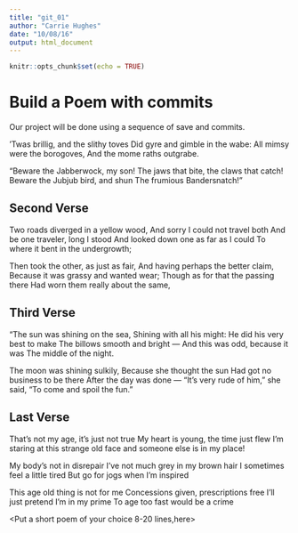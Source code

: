 ---
title: "git_01"
author: "Carrie Hughes"
date: "10/08/16"
output: html_document
---

```{r setup, include=FALSE}
knitr::opts_chunk$set(echo = TRUE)
```
# Build a Poem with commits
Our project will be done using a sequence of save and commits.

’Twas brillig, and the slithy toves 
      Did gyre and gimble in the wabe: 
All mimsy were the borogoves, 
      And the mome raths outgrabe. 

“Beware the Jabberwock, my son! 
      The jaws that bite, the claws that catch! 
Beware the Jubjub bird, and shun 
      The frumious Bandersnatch!” 


<Put the first two verses of Jabberwocky by Lewis Carrol in this section>

## Second Verse
Two roads diverged in a yellow wood,
And sorry I could not travel both
And be one traveler, long I stood
And looked down one as far as I could
To where it bent in the undergrowth;

Then took the other, as just as fair,
And having perhaps the better claim,
Because it was grassy and wanted wear;
Though as for that the passing there
Had worn them really about the same,
<Put the first two verses of The Road Not Taken by Robert Frost here>

## Third Verse

"The sun was shining on the sea, 
      Shining with all his might: 
He did his very best to make 
      The billows smooth and bright — 
And this was odd, because it was 
      The middle of the night. 

The moon was shining sulkily, 
      Because she thought the sun 
Had got no business to be there 
      After the day was done — 
"It's very rude of him," she said, 
      "To come and spoil the fun." 

<Put the first two verses of The Walrus and the Carpenter here>

## Last Verse

That's not my age, it's just not true
My heart is young, the time just flew
I'm staring at this strange old face
and someone else is in my place!

My body's not in disrepair
I've not much grey in my brown hair
I sometimes feel a little tired
But go for jogs when I'm inspired

This age old thing is not for me
Concessions given, prescriptions free
I'll just pretend I'm in my prime
To age too fast would be a crime


<Put a short poem of your choice 8-20 lines,here>
